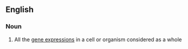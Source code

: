 ==English==

===Noun===
{{wikipedia}}
{{en-noun}}

#{{genetics}} All the [[gene expression]]s in a cell or organism considered as a whole